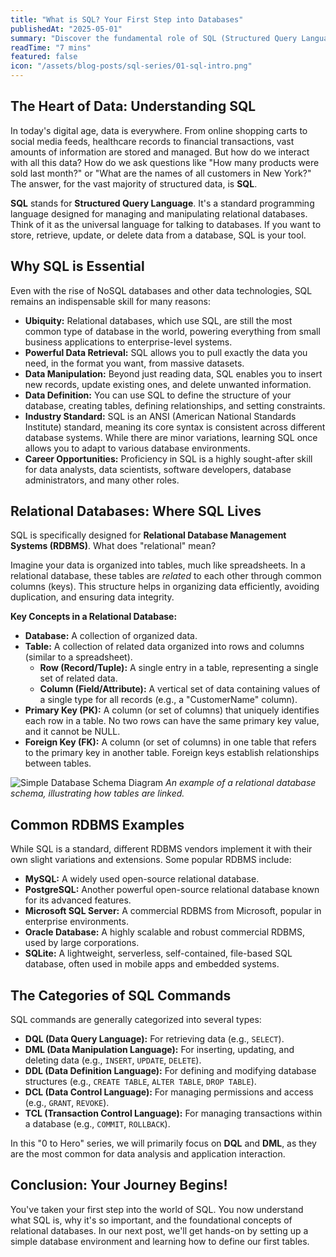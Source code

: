```yaml
---
title: "What is SQL? Your First Step into Databases"
publishedAt: "2025-05-01"
summary: "Discover the fundamental role of SQL (Structured Query Language) in managing and querying data in relational databases. Learn why it's essential for anyone working with data."
readTime: "7 mins"
featured: false
icon: "/assets/blog-posts/sql-series/01-sql-intro.png"
---
```


## The Heart of Data: Understanding SQL

In today's digital age, data is everywhere. From online shopping carts to social media feeds, healthcare records to financial transactions, vast amounts of information are stored and managed. But how do we interact with all this data? How do we ask questions like "How many products were sold last month?" or "What are the names of all customers in New York?" The answer, for the vast majority of structured data, is **SQL**.

**SQL** stands for **Structured Query Language**. It's a standard programming language designed for managing and manipulating relational databases. Think of it as the universal language for talking to databases. If you want to store, retrieve, update, or delete data from a database, SQL is your tool.

## Why SQL is Essential

Even with the rise of NoSQL databases and other data technologies, SQL remains an indispensable skill for many reasons:

- **Ubiquity:** Relational databases, which use SQL, are still the most common type of database in the world, powering everything from small business applications to enterprise-level systems.
- **Powerful Data Retrieval:** SQL allows you to pull exactly the data you need, in the format you want, from massive datasets.
- **Data Manipulation:** Beyond just reading data, SQL enables you to insert new records, update existing ones, and delete unwanted information.
- **Data Definition:** You can use SQL to define the structure of your database, creating tables, defining relationships, and setting constraints.
- **Industry Standard:** SQL is an ANSI (American National Standards Institute) standard, meaning its core syntax is consistent across different database systems. While there are minor variations, learning SQL once allows you to adapt to various database environments.
- **Career Opportunities:** Proficiency in SQL is a highly sought-after skill for data analysts, data scientists, software developers, database administrators, and many other roles.

## Relational Databases: Where SQL Lives

SQL is specifically designed for **Relational Database Management Systems (RDBMS)**. What does "relational" mean?

Imagine your data is organized into tables, much like spreadsheets. In a relational database, these tables are _related_ to each other through common columns (keys). This structure helps in organizing data efficiently, avoiding duplication, and ensuring data integrity.

**Key Concepts in a Relational Database:**

- **Database:** A collection of organized data.
- **Table:** A collection of related data organized into rows and columns (similar to a spreadsheet).
  - **Row (Record/Tuple):** A single entry in a table, representing a single set of related data.
  - **Column (Field/Attribute):** A vertical set of data containing values of a single type for all records (e.g., a "CustomerName" column).
- **Primary Key (PK):** A column (or set of columns) that uniquely identifies each row in a table. No two rows can have the same primary key value, and it cannot be NULL.
- **Foreign Key (FK):** A column (or set of columns) in one table that refers to the primary key in another table. Foreign keys establish relationships between tables.

![Simple Database Schema Diagram](/assets/blog-posts/sql-series/01-sql-database.png)
_An example of a relational database schema, illustrating how tables are linked._

## Common RDBMS Examples

While SQL is a standard, different RDBMS vendors implement it with their own slight variations and extensions. Some popular RDBMS include:

- **MySQL:** A widely used open-source relational database.
- **PostgreSQL:** Another powerful open-source relational database known for its advanced features.
- **Microsoft SQL Server:** A commercial RDBMS from Microsoft, popular in enterprise environments.
- **Oracle Database:** A highly scalable and robust commercial RDBMS, used by large corporations.
- **SQLite:** A lightweight, serverless, self-contained, file-based SQL database, often used in mobile apps and embedded systems.

## The Categories of SQL Commands

SQL commands are generally categorized into several types:

- **DQL (Data Query Language):** For retrieving data (e.g., `SELECT`).
- **DML (Data Manipulation Language):** For inserting, updating, and deleting data (e.g., `INSERT`, `UPDATE`, `DELETE`).
- **DDL (Data Definition Language):** For defining and modifying database structures (e.g., `CREATE TABLE`, `ALTER TABLE`, `DROP TABLE`).
- **DCL (Data Control Language):** For managing permissions and access (e.g., `GRANT`, `REVOKE`).
- **TCL (Transaction Control Language):** For managing transactions within a database (e.g., `COMMIT`, `ROLLBACK`).

In this "0 to Hero" series, we will primarily focus on **DQL** and **DML**, as they are the most common for data analysis and application interaction.

## Conclusion: Your Journey Begins!

You've taken your first step into the world of SQL. You now understand what SQL is, why it's so important, and the foundational concepts of relational databases. In our next post, we'll get hands-on by setting up a simple database environment and learning how to define our first tables.
